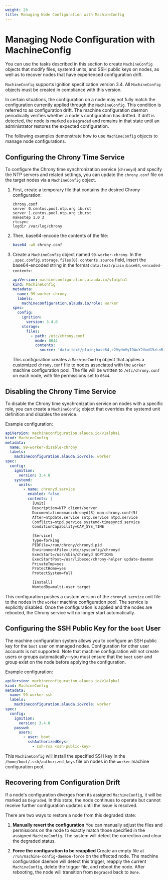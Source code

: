```yaml
---
weight: 20
title: Managing Node Configuration with MachineConfig
---
```


# Managing Node Configuration with MachineConfig

You can use the tasks described in this section to create `MachineConfig` objects that modify files, systemd units, and SSH public keys on nodes, as well as to recover nodes that have experienced configuration drift.

`MachineConfig` supports Ignition specification version 3.4. All `MachineConfig` objects must be created in compliance with this version.

In certain situations, the configuration on a node may not fully match the configuration currently applied through the `MachineConfig`. This condition is referred to as configuration drift. The machine configuration daemon periodically verifies whether a node's configuration has drifted. If drift is detected, the node is marked as `Degraded` and remains in that state until an administrator restores the expected configuration.

The following examples demonstrate how to use `MachineConfig` objects to manage node configurations.

## Configuring the Chrony Time Service

To configure the Chrony time synchronization service (`chronyd`) and specify the NTP servers and related settings, you can update the `chrony.conf` file on the target nodes via a `MachineConfig` object.

1. First, create a temporary file that contains the desired Chrony configuration:

   ```text
   chrony.conf
   server 0.centos.pool.ntp.org iburst
   server 1.centos.pool.ntp.org iburst
   makestep 1.0 3
   rtcsync
   logdir /var/log/chrony
   ```

2. Then, base64-encode the contents of the file:

   ```bash
   base64 -w0 chrony.conf
   ```

3. Create a `MachineConfig` object named `99-worker-chrony`. In the `.spec.config.storage.files[0].contents.source` field, insert the base64-encoded string in the format `data:text/plain;base64,<encoded-content>`:

   ```yaml
   apiVersion: machineconfiguration.alauda.io/v1alpha1
   kind: MachineConfig
   metadata:
     name: 99-worker-chrony
     labels:
       machineconfiguration.alauda.io/role: worker
   spec:
     config:
       ignition:
         version: 3.4.0
       storage:
         files:
           - path: /etc/chrony.conf
             mode: 0644
             contents:
               source: 'data:text/plain;base64,c2VydmVyIDAuY2VudG9zLnBvb2wubnRwLm9yZyBpYnVyc3QKc2VydmVyIDEuY2VudG9zLnBvb2wubnRwLm9yZyBpYnVyc3QKbWFrZXN0ZXAgMS4wIDMKcnRjc3luYwpsb2dkaXIgL3Zhci9sb2cvY2hyb255Cg=='
   ```

   This configuration creates a `MachineConfig` object that applies a customized `chrony.conf` file to nodes associated with the `worker` machine configuration pool. The file will be written to `/etc/chrony.conf` on each node, with file permissions set to `0644`.

## Disabling the Chrony Time Service

To disable the Chrony time synchronization service on nodes with a specific role, you can create a `MachineConfig` object that overrides the systemd unit definition and disables the service.

Example configuration:

```yaml
apiVersion: machineconfiguration.alauda.io/v1alpha1
kind: MachineConfig
metadata:
  name: 99-worker-disable-chrony
  labels:
    machineconfiguration.alauda.io/role: worker
spec:
  config:
    ignition:
      version: 3.4.0
    systemd:
      units:
        - name: chronyd.service
          enabled: false
          contents: |
            [Unit]
            Description=NTP client/server
            Documentation=man:chronyd(8) man:chrony.conf(5)
            After=ntpdate.service sntp.service ntpd.service
            Conflicts=ntpd.service systemd-timesyncd.service
            ConditionCapability=CAP_SYS_TIME

            [Service]
            Type=forking
            PIDFile=/run/chrony/chronyd.pid
            EnvironmentFile=-/etc/sysconfig/chronyd
            ExecStart=/usr/sbin/chronyd $OPTIONS
            ExecStartPost=/usr/libexec/chrony-helper update-daemon
            PrivateTmp=yes
            ProtectHome=yes
            ProtectSystem=full

            [Install]
            WantedBy=multi-user.target
```

This configuration pushes a custom version of the `chronyd.service` unit file to the nodes in the `worker` machine configuration pool. The service is explicitly disabled. Once the configuration is applied and the nodes are rebooted, the Chrony service will no longer start automatically.

## Configuring the SSH Public Key for the `boot` User

The machine configuration system allows you to configure an SSH public key for the `boot` user on managed nodes. Configuration for other user accounts is not supported. Note that machine configuration will not create users or groups automatically—you must ensure that the `boot` user and group exist on the node before applying the configuration.

Example configuration:

```yaml
apiVersion: machineconfiguration.alauda.io/v1alpha1
kind: MachineConfig
metadata:
  name: 99-worker-ssh
  labels:
    machineconfiguration.alauda.io/role: worker
spec:
  config:
    ignition:
      version: 3.4.0
    passwd:
      users:
        - user: boot
          sshAuthorizedKeys:
            - ssh-rsa <ssh-public-key>
```

This `MachineConfig` will install the specified SSH key in the `/home/boot/.ssh/authorized_keys` file on nodes in the `worker` machine configuration pool.

## Recovering from Configuration Drift

If a node's configuration diverges from its assigned `MachineConfig`, it will be marked as `Degraded`. In this state, the node continues to operate but cannot receive further configuration updates until the issue is resolved.

There are two ways to restore a node from this degraded state:

1. **Manually revert the configuration**
   You can manually adjust the files and permissions on the node to exactly match those specified in the assigned `MachineConfig`. The system will detect the correction and clear the degraded status.

2. **Force the configuration to be reapplied**
   Create an empty file at `/run/machine-config-daemon-force` on the affected node. The machine configuration daemon will detect this trigger, reapply the current `MachineConfig`, delete the trigger file, and reboot the node. After rebooting, the node will transition from `Degraded` back to `Done`.
